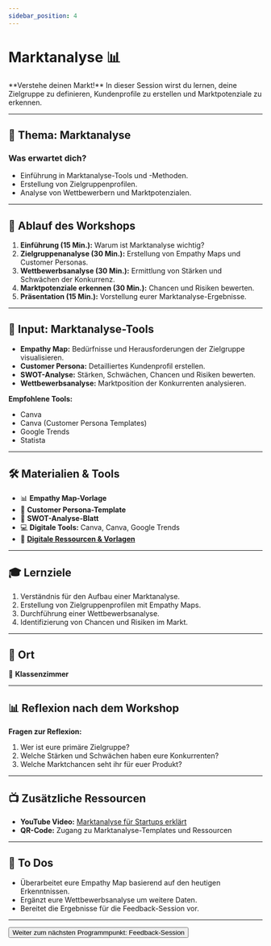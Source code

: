 ```yaml
---
sidebar_position: 4
---
```


# Marktanalyse 📊

<Admonition type="info" icon="📈">
  **Verstehe deinen Markt!**  
  In dieser Session wirst du lernen, deine Zielgruppe zu definieren, Kundenprofile zu erstellen und Marktpotenziale zu erkennen.
</Admonition>

---

## 🎯 **Thema:** Marktanalyse

### **Was erwartet dich?**
- Einführung in Marktanalyse-Tools und -Methoden.  
- Erstellung von Zielgruppenprofilen.  
- Analyse von Wettbewerbern und Marktpotenzialen.  

---

## 📝 **Ablauf des Workshops**

1. **Einführung (15 Min.):** Warum ist Marktanalyse wichtig?  
2. **Zielgruppenanalyse (30 Min.):** Erstellung von Empathy Maps und Customer Personas.  
3. **Wettbewerbsanalyse (30 Min.):** Ermittlung von Stärken und Schwächen der Konkurrenz.  
4. **Marktpotenziale erkennen (30 Min.):** Chancen und Risiken bewerten.  
5. **Präsentation (15 Min.):** Vorstellung eurer Marktanalyse-Ergebnisse.  

---

## 🧠 **Input: Marktanalyse-Tools**

- **Empathy Map:** Bedürfnisse und Herausforderungen der Zielgruppe visualisieren.  
- **Customer Persona:** Detailliertes Kundenprofil erstellen.  
- **SWOT-Analyse:** Stärken, Schwächen, Chancen und Risiken bewerten.  
- **Wettbewerbsanalyse:** Marktposition der Konkurrenten analysieren.  

**Empfohlene Tools:**  
- Canva  
- Canva (Customer Persona Templates)  
- Google Trends  
- Statista  

---

## 🛠️ **Materialien & Tools**

- 📊 **Empathy Map-Vorlage**  
- 📄 **Customer Persona-Template**  
- 📝 **SWOT-Analyse-Blatt**  
- 💻 **Digitale Tools:** Canva, Canva, Google Trends  
- 📂 **[Digitale Ressourcen & Vorlagen](https://drive.google.com/drive/folders/1GMZ5pg54OIcuKGARYLaR_-Cr4w9XJ9iA?usp=drive_link)**  
---

## 🎓 **Lernziele**

1. Verständnis für den Aufbau einer Marktanalyse.  
2. Erstellung von Zielgruppenprofilen mit Empathy Maps.  
3. Durchführung einer Wettbewerbsanalyse.  
4. Identifizierung von Chancen und Risiken im Markt.  

---


## 📍 **Ort**

📍 **Klassenzimmer**  

---

## 📊 **Reflexion nach dem Workshop**

**Fragen zur Reflexion:**  
1. Wer ist eure primäre Zielgruppe?  
2. Welche Stärken und Schwächen haben eure Konkurrenten?  
3. Welche Marktchancen seht ihr für euer Produkt?  

---

## 📺 **Zusätzliche Ressourcen**

- **YouTube Video:** [Marktanalyse für Startups erklärt](https://www.youtube.com/watch?v=TCu-k5dehIQ&t=40s)  
- **QR-Code:** Zugang zu Marktanalyse-Templates und Ressourcen  

---

## 🚀 **To Dos**

- Überarbeitet eure Empathy Map basierend auf den heutigen Erkenntnissen.  
- Ergänzt eure Wettbewerbsanalyse um weitere Daten.  
- Bereitet die Ergebnisse für die Feedback-Session vor.  

---

<Button destination="/roadmap/docs/startup-basics/yfn-school/day2/feedback">
  Weiter zum nächsten Programmpunkt: Feedback-Session
</Button>